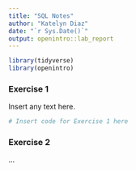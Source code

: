 ```yaml
---
title: "SQL Notes"
author: "Katelyn Diaz"
date: "`r Sys.Date()`"
output: openintro::lab_report
---
```


```r
library(tidyverse)
library(openintro)
```

### Exercise 1

Insert any text here.

```r
# Insert code for Exercise 1 here
```

### Exercise 2

...

